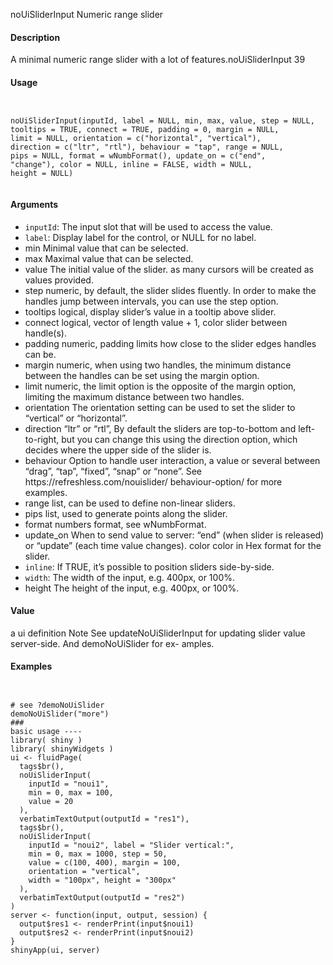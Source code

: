 noUiSliderInput
Numeric range slider

#### Description

A minimal numeric range slider with a lot of features.noUiSliderInput
39

#### Usage
<pre><code>

noUiSliderInput(inputId, label = NULL, min, max, value, step = NULL,
tooltips = TRUE, connect = TRUE, padding = 0, margin = NULL,
limit = NULL, orientation = c("horizontal", "vertical"),
direction = c("ltr", "rtl"), behaviour = "tap", range = NULL,
pips = NULL, format = wNumbFormat(), update_on = c("end",
"change"), color = NULL, inline = FALSE, width = NULL,
height = NULL)

</code></pre>
#### Arguments

* ``inputId``:   The input slot that will be used to access the value.
* ``label``:  Display label for the control, or NULL for no label.
* min Minimal value that can be selected.
* max Maximal value that can be selected.
* value The initial value of the slider. as many cursors will be created as values provided.
* step numeric, by default, the slider slides fluently. In order to make the handles jump between intervals, you can use the step option.
* tooltips logical, display slider’s value in a tooltip above slider.
* connect logical, vector of length value + 1, color slider between handle(s).
* padding numeric, padding limits how close to the slider edges handles can be.
* margin numeric, when using two handles, the minimum distance between the handles can be set using the margin option.
* limit numeric, the limit option is the opposite of the margin option, limiting the maximum distance between two handles.
* orientation The orientation setting can be used to set the slider to "vertical" or "horizontal".
* direction "ltr" or "rtl", By default the sliders are top-to-bottom and left-to-right, but you can change this using the direction option, which decides where the upper side of the slider is.
* behaviour Option to handle user interaction, a value or several between "drag", "tap",
"fixed", "snap" or "none". See https://refreshless.com/nouislider/
behaviour-option/ for more examples.
* range list, can be used to define non-linear sliders.
* pips list, used to generate points along the slider.
* format numbers format, see wNumbFormat.
* update_on When to send value to server: "end" (when slider is released) or "update" (each time value changes).
color color in Hex format for the slider.
* ``inline``:  If TRUE, it’s possible to position sliders side-by-side.
* `` width ``: The width of the input, e.g. 400px, or 100%.
* height The height of the input, e.g. 400px, or 100%.

#### Value

a ui definition
Note
See updateNoUiSliderInput for updating slider value server-side. And demoNoUiSlider for ex-
amples.

#### Examples
<pre><code>

# see ?demoNoUiSlider
demoNoUiSlider("more")
###
basic usage ----
library( shiny )
library( shinyWidgets )
ui <- fluidPage(
  tags$br(),
  noUiSliderInput(
    inputId = "noui1",
    min = 0, max = 100,
    value = 20
  ),
  verbatimTextOutput(outputId = "res1"),
  tags$br(),
  noUiSliderInput(
    inputId = "noui2", label = "Slider vertical:",
    min = 0, max = 1000, step = 50,
    value = c(100, 400), margin = 100,
    orientation = "vertical",
    width = "100px", height = "300px"
  ),
  verbatimTextOutput(outputId = "res2")
)
server <- function(input, output, session) {
  output$res1 <- renderPrint(input$noui1)
  output$res2 <- renderPrint(input$noui2)
}
shinyApp(ui, server)

</code></pre>
